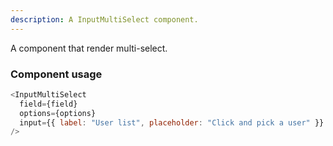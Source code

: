 ```yaml
---
description: A InputMultiSelect component.
---
```


A component that render multi-select.

### Component usage

```js
<InputMultiSelect
  field={field}
  options={options}
  input={{ label: "User list", placeholder: "Click and pick a user" }}
/>
```
